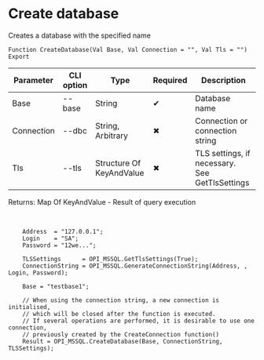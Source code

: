 ﻿---
sidebar_position: 1
description: Create database and other functions to work with MS SQL in the Open Integration Package, a free open-source integration library for 1C:Enterprise 8, OneScript and CLI
keywords: [1C, 1С, 1С:Enterprise, 1С:Enterprise 8.3, API, Integration, Services, Exchange, OneScript, CLI, MS SQL]
---


# Create database
 Creates a database with the specified name



`Function CreateDatabase(Val Base, Val Connection = "", Val Tls = "") Export`

  | Parameter | CLI option | Type | Required | Description |
  |-|-|-|-|-|
  | Base | --base | String | &#x2714; | Database name |
  | Connection | --dbc | String, Arbitrary | &#x2716; | Connection or connection string |
  | Tls | --tls | Structure Of KeyAndValue | &#x2716; | TLS settings, if necessary. See GetTlsSettings |

  
  Returns:  Map Of KeyAndValue - Result of query execution

<br/>




```bsl title="1C:Enterprise/OneScript code example"
    Address  = "127.0.0.1";
    Login    = "SA";
    Password = "12we...";

    TLSSettings      = OPI_MSSQL.GetTlsSettings(True);
    ConnectionString = OPI_MSSQL.GenerateConnectionString(Address, , Login, Password);

    Base = "testbase1";

    // When using the connection string, a new connection is initialised,
    // which will be closed after the function is executed.
    // If several operations are performed, it is desirable to use one connection,
    // previously created by the CreateConnection function()
    Result = OPI_MSSQL.CreateDatabase(Base, ConnectionString, TLSSettings);
```
 




